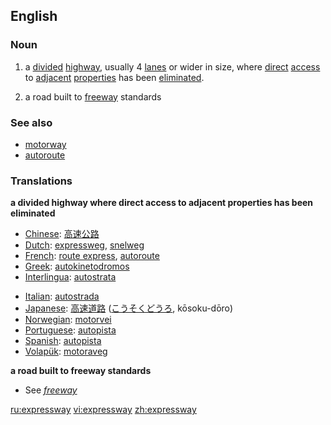 ==English==

===Noun===
{{en-noun}}

#{{cattag|parts of the US}} a [[divide]]d [[highway]], usually 4 [[lane]]s or wider in size, where [[direct]] [[access]] to [[adjacent]] [[properties]] has been [[eliminated]].
#{{cattag|Canada|New Zealand|parts of the US}} a road built to [[freeway]] standards
{{wikipedia}}

===See also===
*[[motorway]]
*[[autoroute]]

===Translations===
'''a divided highway where direct access to adjacent properties has been eliminated'''
{{top}}
*[[Chinese]]: [[高速公路]]
*[[Dutch]]: [[expressweg]], [[snelweg]]
*[[French]]: [[route express]], [[autoroute]]
*[[Greek]]: [[autokinetodromos]]
*[[Interlingua]]: [[autostrata]]
{{mid}}
*[[Italian]]: [[autostrada]]
*[[Japanese]]: [[高速道路]] ([[こうそくどうろ]], kōsoku-dōro)
*[[Norwegian]]: [[motorvei]]
*[[Portuguese]]: [[autopista]]
*[[Spanish]]: [[autopista]]
*[[Volapük]]: [[motoraveg]]
{{bottom}}

'''a road built to freeway standards'''
*See ''[[freeway]]''

[[ru:expressway]]
[[vi:expressway]]
[[zh:expressway]]